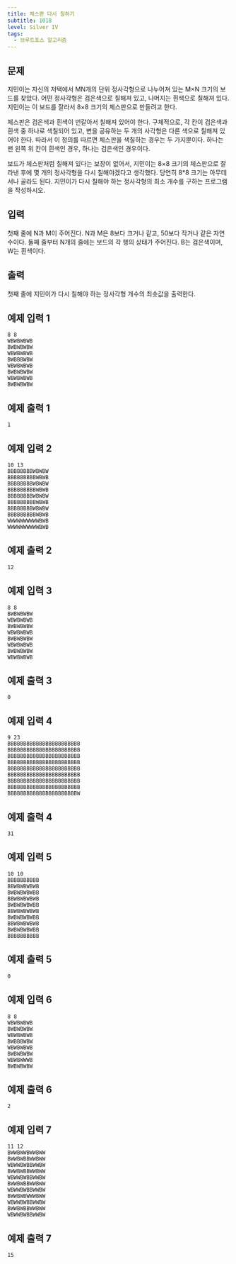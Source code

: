 ```yaml
---
title: 체스판 다시 칠하기
subtitle: 1018
level: Silver IV
tags:
  - 브루트포스 알고리즘
---
```


## 문제

지민이는 자신의 저택에서 MN개의 단위 정사각형으로 나누어져 있는 M×N 크기의 보드를 찾았다. 어떤 정사각형은 검은색으로 칠해져 있고, 나머지는 흰색으로 칠해져 있다. 지민이는 이 보드를 잘라서 8×8 크기의 체스판으로 만들려고 한다.

체스판은 검은색과 흰색이 번갈아서 칠해져 있어야 한다. 구체적으로, 각 칸이 검은색과 흰색 중 하나로 색칠되어 있고, 변을 공유하는 두 개의 사각형은 다른 색으로 칠해져 있어야 한다. 따라서 이 정의를 따르면 체스판을 색칠하는 경우는 두 가지뿐이다. 하나는 맨 왼쪽 위 칸이 흰색인 경우, 하나는 검은색인 경우이다.

보드가 체스판처럼 칠해져 있다는 보장이 없어서, 지민이는 8×8 크기의 체스판으로 잘라낸 후에 몇 개의 정사각형을 다시 칠해야겠다고 생각했다. 당연히 8\*8 크기는 아무데서나 골라도 된다. 지민이가 다시 칠해야 하는 정사각형의 최소 개수를 구하는 프로그램을 작성하시오.

## 입력

첫째 줄에 N과 M이 주어진다. N과 M은 8보다 크거나 같고, 50보다 작거나 같은 자연수이다. 둘째 줄부터 N개의 줄에는 보드의 각 행의 상태가 주어진다. B는 검은색이며, W는 흰색이다.

## 출력

첫째 줄에 지민이가 다시 칠해야 하는 정사각형 개수의 최솟값을 출력한다.

## 예제 입력 1

```
8 8
WBWBWBWB
BWBWBWBW
WBWBWBWB
BWBBBWBW
WBWBWBWB
BWBWBWBW
WBWBWBWB
BWBWBWBW
```

## 예제 출력 1

```
1
```

## 예제 입력 2

```
10 13
BBBBBBBBWBWBW
BBBBBBBBBWBWB
BBBBBBBBWBWBW
BBBBBBBBBWBWB
BBBBBBBBWBWBW
BBBBBBBBBWBWB
BBBBBBBBWBWBW
BBBBBBBBBWBWB
WWWWWWWWWWBWB
WWWWWWWWWWBWB
```

## 예제 출력 2

```
12
```

## 예제 입력 3

```
8 8
BWBWBWBW
WBWBWBWB
BWBWBWBW
WBWBWBWB
BWBWBWBW
WBWBWBWB
BWBWBWBW
WBWBWBWB
```

## 예제 출력 3

```
0
```

## 예제 입력 4

```
9 23
BBBBBBBBBBBBBBBBBBBBBBB
BBBBBBBBBBBBBBBBBBBBBBB
BBBBBBBBBBBBBBBBBBBBBBB
BBBBBBBBBBBBBBBBBBBBBBB
BBBBBBBBBBBBBBBBBBBBBBB
BBBBBBBBBBBBBBBBBBBBBBB
BBBBBBBBBBBBBBBBBBBBBBB
BBBBBBBBBBBBBBBBBBBBBBB
BBBBBBBBBBBBBBBBBBBBBBW
```

## 예제 출력 4

```
31
```

## 예제 입력 5

```
10 10
BBBBBBBBBB
BBWBWBWBWB
BWBWBWBWBB
BBWBWBWBWB
BWBWBWBWBB
BBWBWBWBWB
BWBWBWBWBB
BBWBWBWBWB
BWBWBWBWBB
BBBBBBBBBB
```

## 예제 출력 5

```
0
```

## 예제 입력 6

```
8 8
WBWBWBWB
BWBWBWBW
WBWBWBWB
BWBBBWBW
WBWBWBWB
BWBWBWBW
WBWBWWWB
BWBWBWBW
```

## 예제 출력 6

```
2
```

## 예제 입력 7

```
11 12
BWWBWWBWWBWW
BWWBWBBWWBWW
WBWWBWBBWWBW
BWWBWBBWWBWW
WBWWBWBBWWBW
BWWBWBBWWBWW
WBWWBWBBWWBW
BWWBWBWWWBWW
WBWWBWBBWWBW
BWWBWBBWWBWW
WBWWBWBBWWBW
```

## 예제 출력 7

```
15
```
